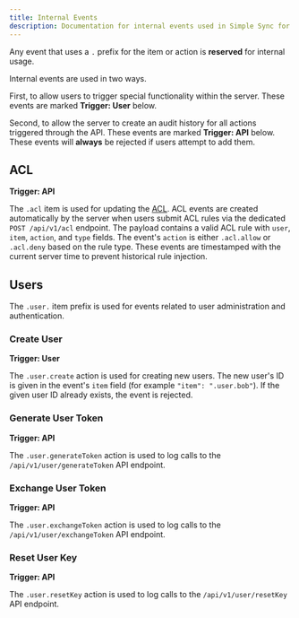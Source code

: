 ```yaml
---
title: Internal Events
description: Documentation for internal events used in Simple Sync for special functionality and audit trails.
---
```


Any event that uses a `.` prefix for the item or action is **reserved** for internal usage.

Internal events are used in two ways.

First, to allow users to trigger special functionality within the server. These events are marked **Trigger: User** below.

Second, to allow the server to create an audit history for all actions triggered through the API. These events are marked **Trigger: API** below. These events will **always** be rejected if users attempt to add them.

## ACL

**Trigger: API**

The `.acl` item is used for updating the [ACL](/simple-sync/acl). ACL events are created automatically by the server when users submit ACL rules via the dedicated `POST /api/v1/acl` endpoint. The payload contains a valid ACL rule with `user`, `item`, `action`, and `type` fields. The event's `action` is either `.acl.allow` or `.acl.deny` based on the rule type. These events are timestamped with the current server time to prevent historical rule injection.

## Users

The `.user.` item prefix is used for events related to user administration and authentication.

### Create User

**Trigger: User**

The `.user.create` action is used for creating new users. The new user's ID is given in the event's `item` field (for example `"item": ".user.bob"`). If the given user ID already exists, the event is rejected.

### Generate User Token

**Trigger: API**

The `.user.generateToken` action is used to log calls to the `/api/v1/user/generateToken` API endpoint. 

### Exchange User Token

**Trigger: API**

The `.user.exchangeToken` action is used to log calls to the `/api/v1/user/exchangeToken` API endpoint. 

### Reset User Key

**Trigger: API**

The `.user.resetKey` action is used to log calls to the `/api/v1/user/resetKey` API endpoint. 

